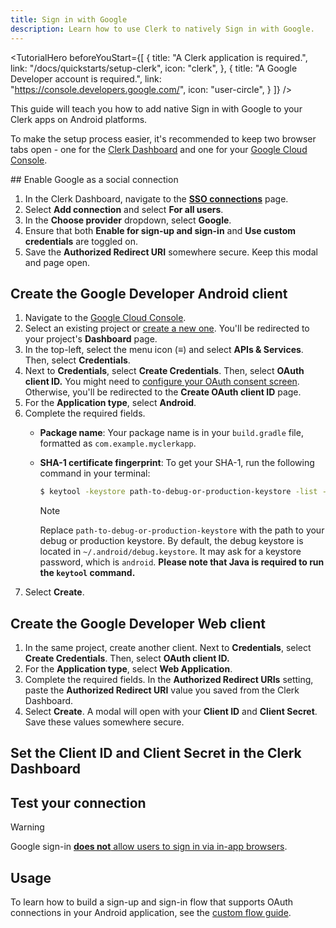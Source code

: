 ```yaml
---
title: Sign in with Google
description: Learn how to use Clerk to natively Sign in with Google.
---
```


<TutorialHero
  beforeYouStart={[
    {
      title: "A Clerk application is required.",
      link: "/docs/quickstarts/setup-clerk",
      icon: "clerk",
    },
    {
      title: "A Google Developer account is required.",
      link: "https://console.developers.google.com/",
      icon: "user-circle",
    }
  ]}
/>

This guide will teach you how to add native Sign in with Google to your Clerk apps on Android platforms.

To make the setup process easier, it's recommended to keep two browser tabs open - one for the [Clerk Dashboard](https://dashboard.clerk.com/last-active?path=user-authentication/sso-connections) and one for your [Google Cloud Console](https://console.cloud.google.com/).

<Steps>
  ## Enable Google as a social connection

  1. In the Clerk Dashboard, navigate to the [**SSO connections**](https://dashboard.clerk.com/last-active?path=user-authentication/sso-connections) page.
  1. Select **Add connection** and select **For all users**.
  1. In the **Choose provider** dropdown, select **Google**.
  1. Ensure that both **Enable for sign-up and sign-in** and **Use custom credentials** are toggled on.
  1. Save the **Authorized Redirect URI** somewhere secure. Keep this modal and page open.

  ## Create the Google Developer Android client

  1. Navigate to the [Google Cloud Console](https://console.cloud.google.com/).
  1. Select an existing project or [create a new one](https://console.cloud.google.com/projectcreate). You'll be redirected to your project's **Dashboard** page.
  1. In the top-left, select the menu icon (**≡**) and select **APIs & Services**. Then, select **Credentials**.
  1. Next to **Credentials**, select **Create Credentials**. Then, select **OAuth client ID.** You might need to [configure your OAuth consent screen](https://support.google.com/cloud/answer/6158849#userconsent). Otherwise, you'll be redirected to the **Create OAuth client ID** page.
  1. For the **Application type**, select **Android**.
  1. Complete the required fields.
     - **Package name**: Your package name is in your `build.gradle` file, formatted as `com.example.myclerkapp`.
     - **SHA-1 certificate fingerprint**: To get your SHA-1, run the following command in your terminal:

       ```sh {{ filename: 'terminal' }}
       $ keytool -keystore path-to-debug-or-production-keystore -list -v
       ```

       > [!NOTE]
       > Replace `path-to-debug-or-production-keystore` with the path to your debug or production keystore. By default, the debug keystore is located in `~/.android/debug.keystore`. It may ask for a keystore password, which is `android`. **Please note that Java is required to run the `keytool` command.**
  1. Select **Create**.

  ## Create the Google Developer Web client

  1. In the same project, create another client. Next to **Credentials**, select **Create Credentials**. Then, select **OAuth client ID.**
  1. For the **Application type**, select **Web Application**.
  1. Complete the required fields. In the **Authorized Redirect URIs** setting, paste the **Authorized Redirect URI** value you saved from the Clerk Dashboard.
  1. Select **Create**. A modal will open with your **Client ID** and **Client Secret**. Save these values somewhere secure.

  ## Set the Client ID and Client Secret in the Clerk Dashboard

  <Include src="_partials/authentication/social-connections/set-client-id-secret" />

  ## Test your connection

  <Include src="_partials/authentication/social-connections/test-your-connection" />

  > [!WARNING]
  > Google sign-in [**does not** allow users to sign in via in-app browsers](https://developers.googleblog.com/en/modernizing-oauth-interactions-in-native-apps-for-better-usability-and-security).
</Steps>

## Usage

To learn how to build a sign-up and sign-in flow that supports OAuth connections in your Android application, see the [custom flow guide](/docs/guides/development/custom-flows/authentication/oauth-connections).
